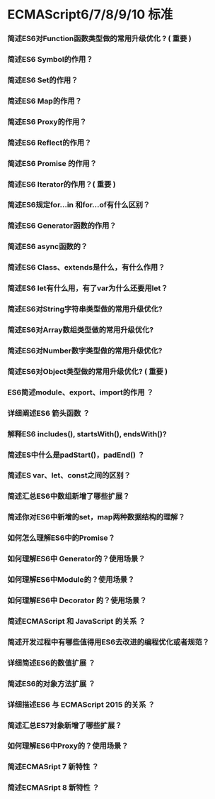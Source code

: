 # ECMAScript6/7/8/9/10 标准

### 简述ES6对Function函数类型做的常用升级优化 ? ( 重要 )


### 简述ES6 Symbol的作用？


### 简述ES6 Set的作用？


### 简述ES6 Map的作用？


### 简述ES6 Proxy的作用？


### 简述ES6 Reflect的作用？


### 简述ES6 Promise 的作用？


### 简述ES6 Iterator的作用？( 重要 )


### 简述ES6规定for...in 和for...of有什么区别？


### 简述ES6 Generator函数的作用？


### 简述ES6 async函数的？


### 简述ES6 Class、extends是什么，有什么作用？


### 简述ES6 let有什么用，有了var为什么还要用let？


### 简述ES6对String字符串类型做的常用升级优化?


### 简述ES6对Array数组类型做的常用升级优化?


### 简述ES6对Number数字类型做的常用升级优化?


### 简述ES6对Object类型做的常用升级优化? ( 重要 )


### ES6简述module、export、import的作用 ？


### 详细阐述ES6 箭头函数 ？


### 解释ES6 includes(), startsWith(), endsWith()?



### 简述ES中什么是padStart()，padEnd() ？


### 简述ES var、let、const之间的区别？


### 简述汇总ES6中数组新增了哪些扩展？


### 简述你对ES6中新增的set，map两种数据结构的理解？


### 如何怎么理解ES6中的Promise？


### 如何理解ES6中 Generator的？使用场景？


### 如何理解ES6中Module的？使用场景？


### 如何理解ES6中 Decorator 的？使用场景？


### 简述ECMAScript 和 JavaScript 的关系 ？


### 简述开发过程中有哪些值得用ES6去改进的编程优化或者规范？


### 详细简述ES6的数值扩展 ？


### 简述ES6的对象方法扩展 ？


### 详细描述ES6 与 ECMAScript 2015 的关系 ？


### 简述汇总ES7对象新增了哪些扩展？


### 如何理解ES6中Proxy的？使用场景？


### 简述ECMASript 7 新特性 ？


### 简述ECMASript 8 新特性 ？

